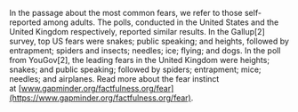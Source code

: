 In the passage about the most common fears, we refer to those self-reported among adults. The polls, conducted in the United States and the United Kingdom respectively, reported similar results. In the Gallup[2] survey, top US fears were snakes; public speaking; and heights, followed by entrapment; spiders and insects; needles; ice; flying; and dogs. In the poll from YouGov[2], the leading fears in the United Kingdom were heights; snakes; and public speaking; followed by spiders; entrapment; mice; needles; and airplanes. Read more about the fear instinct at [www.gapminder.org/factfulness.org/fear](https://www.gapminder.org/factfulness.org/fear).